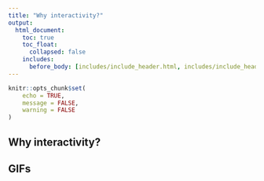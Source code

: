 ```yaml
---
title: "Why interactivity?"
output:
  html_document:
    toc: true
    toc_float:
      collapsed: false
    includes:
      before_body: [includes/include_header.html, includes/include_header_navpage.html]
---
```


```r
knitr::opts_chunk$set(
	echo = TRUE,
	message = FALSE,
	warning = FALSE
)
```

## Why interactivity?

## GIFs